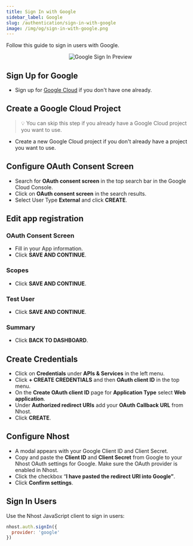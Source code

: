 ```yaml
---
title: Sign In with Google
sidebar_label: Google
slug: /authentication/sign-in-with-google
image: /img/og/sign-in-with-google.png
---
```


Follow this guide to sign in users with Google.

<p align="center">
  <img
    alt="Google Sign In Preview"
    src="/img/social-providers/google-preview.svg"
    width={480}
    height={267}
  />
</p>

## Sign Up for Google

- Sign up for [Google Cloud](https://cloud.google.com/free) if you don't have one already.

## Create a Google Cloud Project

> 💡 You can skip this step if you already have a Google Cloud project you want to use.

- Create a new Google Cloud project if you don't already have a project you want to use.

## Configure OAuth Consent Screen

- Search for **OAuth consent screen** in the top search bar in the Google Cloud Console.
- Click on **OAuth consent screen** in the search results.
- Select User Type **External** and click **CREATE**.

## **Edit app registration**

### OAuth Consent Screen

- Fill in your App information.
- Click **SAVE AND CONTINUE**.

### Scopes

- Click **SAVE AND CONTINUE**.

### Test User

- Click **SAVE AND CONTINUE**.

### Summary

- Click **BACK TO DASHBOARD**.

## Create Credentials

- Click on **Credentials** under **APIs & Services** in the left menu.
- Click **+ CREATE CREDENTIALS** and then **OAuth client ID** in the top menu.
- On the **Create OAuth client ID** page for **Application Type** select **Web application**.
- Under **Authorized redirect URIs** add your **OAuth Callback URL** from Nhost.
- Click **CREATE**.

## Configure Nhost

- A modal appears with your Google Client ID and Client Secret.
- Copy and paste the **Client ID** and **Client Secret** from Google to your Nhost OAuth settings for Google. Make sure the OAuth provider is enabled in Nhost.
- Click the checkbox “**I have pasted the redirect URI into Google”**.
- Click **Confirm settings**.

## Sign In Users

Use the Nhost JavaScript client to sign in users:

```js
nhost.auth.signIn({
  provider: 'google'
})
```
